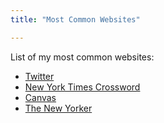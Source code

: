```yaml
---
title: "Most Common Websites"

---
```


List of my most common websites:

- [Twitter](https://x.com/?lang=en)
- [New York Times Crossword](https://www.nytimes.com/crosswords)
- [Canvas](https://canvas.stanford.edu/)
- [The New Yorker](https://www.newyorker.com/)
